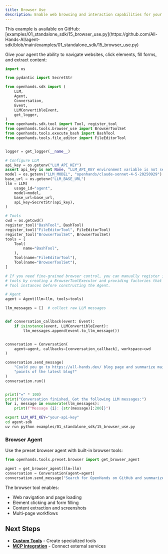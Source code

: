 ```yaml
---
title: Browser Use
description: Enable web browsing and interaction capabilities for your agent.
---
```


<Note>
This example is available on GitHub: [examples/01_standalone_sdk/15_browser_use.py](https://github.com/All-Hands-AI/agent-sdk/blob/main/examples/01_standalone_sdk/15_browser_use.py)
</Note>

Give your agent the ability to navigate websites, click elements, fill forms, and extract content:

```python icon="python" expandable examples/01_standalone_sdk/15_browser_use.py
import os

from pydantic import SecretStr

from openhands.sdk import (
    LLM,
    Agent,
    Conversation,
    Event,
    LLMConvertibleEvent,
    get_logger,
)
from openhands.sdk.tool import Tool, register_tool
from openhands.tools.browser_use import BrowserToolSet
from openhands.tools.execute_bash import BashTool
from openhands.tools.file_editor import FileEditorTool


logger = get_logger(__name__)

# Configure LLM
api_key = os.getenv("LLM_API_KEY")
assert api_key is not None, "LLM_API_KEY environment variable is not set."
model = os.getenv("LLM_MODEL", "openhands/claude-sonnet-4-5-20250929")
base_url = os.getenv("LLM_BASE_URL")
llm = LLM(
    usage_id="agent",
    model=model,
    base_url=base_url,
    api_key=SecretStr(api_key),
)

# Tools
cwd = os.getcwd()
register_tool("BashTool", BashTool)
register_tool("FileEditorTool", FileEditorTool)
register_tool("BrowserToolSet", BrowserToolSet)
tools = [
    Tool(
        name="BashTool",
    ),
    Tool(name="FileEditorTool"),
    Tool(name="BrowserToolSet"),
]

# If you need fine-grained browser control, you can manually register individual browser
# tools by creating a BrowserToolExecutor and providing factories that return customized
# Tool instances before constructing the Agent.

# Agent
agent = Agent(llm=llm, tools=tools)

llm_messages = []  # collect raw LLM messages


def conversation_callback(event: Event):
    if isinstance(event, LLMConvertibleEvent):
        llm_messages.append(event.to_llm_message())


conversation = Conversation(
    agent=agent, callbacks=[conversation_callback], workspace=cwd
)

conversation.send_message(
    "Could you go to https://all-hands.dev/ blog page and summarize main "
    "points of the latest blog?"
)
conversation.run()


print("=" * 100)
print("Conversation finished. Got the following LLM messages:")
for i, message in enumerate(llm_messages):
    print(f"Message {i}: {str(message)[:200]}")
```

```bash Running the Example
export LLM_API_KEY="your-api-key"
cd agent-sdk
uv run python examples/01_standalone_sdk/15_browser_use.py
```

### Browser Agent

Use the preset browser agent with built-in browser tools:

```python highlight={3}
from openhands.tools.preset.browser import get_browser_agent

agent = get_browser_agent(llm=llm)
conversation = Conversation(agent=agent)
conversation.send_message("Search for OpenHands on GitHub and summarize the README")
```

The browser tool enables:
- Web navigation and page loading
- Element clicking and form filling
- Content extraction and screenshots
- Multi-page workflows

## Next Steps

- **[Custom Tools](/sdk/guides/custom-tools)** - Create specialized tools
- **[MCP Integration](/sdk/guides/mcp)** - Connect external services
